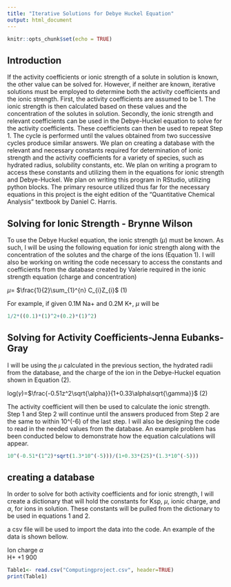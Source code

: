 ---
title: "Iterative Solutions for Debye Huckel Equation"
output: html_document
---

```{r setup, include=FALSE}
knitr::opts_chunk$set(echo = TRUE)
```
## Introduction

If the activity coefficients or ionic strength of a solute in solution is known, the other value can be solved for. However, if neither are known, iterative solutions must be employed to determine both the activity coefficients and the ionic strength. 
First, the activity coefficients are assumed to be 1. The ionic strength is then calculated based on these values and the concentration of the solutes in solution. Secondly, the ionic strength and relevant coefficients can be used in the Debye-Huckel equation to solve for the activity coefficients. These coefficients can then be used to repeat Step 1. The cycle is performed until the values obtained from two successive cycles produce similar answers. 
We plan on creating a database with the relevant and necessary constants required for determination of ionic strength and the activity coefficients for a variety of species, such as hydrated radius, solubility constants, etc. We plan on writing a program to access these constants and utilizing them in the equations for ionic strength and Debye-Huckel. We plan on writing this program in RStudio, utilizing python blocks. The primary resource utilized thus far for the necessary equations in this project is the eight edition of the "Quantitative Chemical Analysis" textbook by Daniel C. Harris. 

## Solving for Ionic Strength - Brynne Wilson

To use the Debye Huckel equation, the ionic strength ($\mu$) must be known. As such, I will be using the following equation for ionic strength along with the concentration of the solutes and the charge of the ions (Equation 1). I will also be working on writing the code necessary to access the constants and coefficients from the database created by Valerie required in the ionic strength equation (charge and concentration)  


$\mu$= $\frac{1}{2}\sum_{1}^{n} C_{i}Z_{i}$		                                                            	                                (1)  

For example, if given 0.1M Na+ and 0.2M K+, $\mu$ will be 

```{r} 

1/2*((0.1)*(1)^2+(0.2)*(1)^2) 

``` 

## Solving for Activity Coefficients-Jenna Eubanks-Gray

I will be using the $\mu$ calculated in the previous section, the hydrated radii from the database, and the charge of the ion in the Debye-Huckel equation shown in Equation (2). 

log($\gamma$)=$\frac{-0.51z^2\sqrt{\alpha}}{1+0.33\alpha\sqrt{\gamma}}$    (2)

The activity coefficient will then be used to calculate the ionic strength. Step 1 and Step 2 will continue until the answers produced from Step 2 are the same to within 10^(-6) of the last step. I will also be designing the code to read in the needed values from the database. An example problem has been conducted below to demonstrate how the equation calculations will appear.  

```{r}
10^(-0.51*(1^2)*sqrt(1.3*10^(-5)))/(1+0.33*(25)*(1.3*10^(-5)))
```
## creating a database 

In order to solve for both activity coefficients and for ionic strength, I will create a dictionary that will hold the constants for Ksp, $\mu$, ionic charge, and  $\alpha$, for ions in solution. These constants will be pulled from the dictionary to be used in equations 1 and 2. 

a csv file will be used to import the data into the code. An example of the data is shown bellow. 

Ion    charge   $\alpha$     
H+       +1        900      

```{r Table1}
Table1<- read.csv("Computingproject.csv", header=TRUE)
print(Table1)
```
